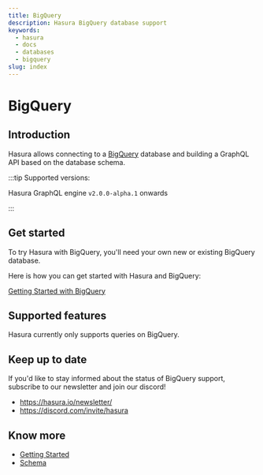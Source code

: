 ```yaml
---
title: BigQuery
description: Hasura BigQuery database support
keywords:
  - hasura
  - docs
  - databases
  - bigquery
slug: index
---
```


# BigQuery

## Introduction

Hasura allows connecting to a [BigQuery](https://cloud.google.com/bigquery) database and building a GraphQL API based on
the database schema.

:::tip Supported versions:

Hasura GraphQL engine `v2.0.0-alpha.1` onwards

:::

## Get started

To try Hasura with BigQuery, you'll need your own new or existing BigQuery database.

Here is how you can get started with Hasura and BigQuery:

[Getting Started with BigQuery](/databases/bigquery/getting-started/index.mdx)

<!--

 TODO: DB COMPATIBILITY

  1. :ref:`Hasura Cloud <database_bigquery_cloud>`: You'll need to be able to access your BigQuery database from Hasura Cloud.
  2. :ref:`Docker <database_bigquery_docker>`: Run Hasura with Docker and then connect your BigQuery database to Hasura.

 -->

## Supported features

Hasura currently only supports queries on BigQuery.

## Keep up to date

If you'd like to stay informed about the status of BigQuery support, subscribe to our newsletter and join our discord!

- <https://hasura.io/newsletter/>
- <https://discord.com/invite/hasura>

## Know more

- [Getting Started](/databases/bigquery/getting-started/index.mdx)
- [Schema](/schema/bigquery/index.mdx)

<!--
TODO: DB-COMPATIBILITY

  .. toctree::
    :maxdepth: 1
    :titlesonly:

    Schema <schema/index>
    Queries <queries/index>
    Mutations <mutations/index>
    Subscriptions <subscriptions/index>
    Supported BigQuery types <bigquery-types> -->

